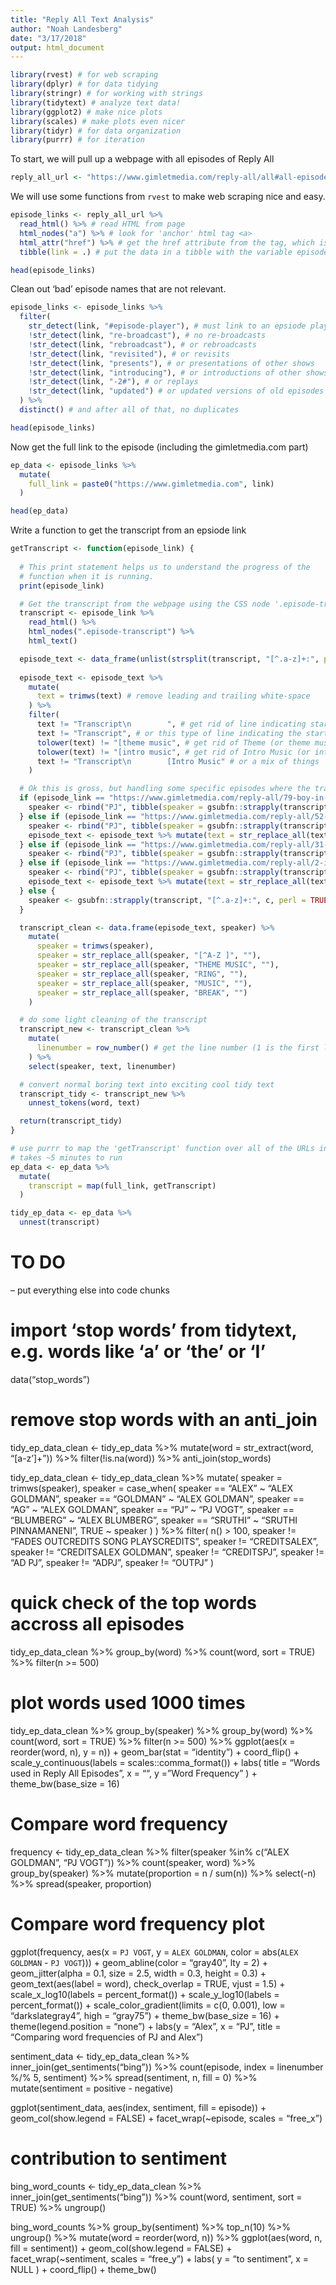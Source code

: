 ```yaml
---
title: "Reply All Text Analysis"
author: "Noah Landesberg"
date: "3/17/2018"
output: html_document
---
```


```r
library(rvest) # for web scraping
library(dplyr) # for data tidying
library(stringr) # for working with strings
library(tidytext) # analyze text data!
library(ggplot2) # make nice plots
library(scales) # make plots even nicer
library(tidyr) # for data organization
library(purrr) # for iteration
```

To start, we will pull up a webpage with all episodes of Reply All
```r
reply_all_url <- "https://www.gimletmedia.com/reply-all/all#all-episodes-list"
```

We will use some functions from `rvest` to make web scraping nice and easy. 
```r
episode_links <- reply_all_url %>%
  read_html() %>% # read HTML from page
  html_nodes("a") %>% # look for 'anchor' html tag <a>
  html_attr("href") %>% # get the href attribute from the tag, which is where the hyperlink is stored
  tibble(link = .) # put the data in a tibble with the variable episode

head(episode_links)
```
Clean out 'bad' episode names that are not relevant.

```r
episode_links <- episode_links %>%
  filter(
    str_detect(link, "#episode-player"), # must link to an epsiode player
    !str_detect(link, "re-broadcast"), # no re-broadcasts
    !str_detect(link, "rebroadcast"), # or rebroadcasts
    !str_detect(link, "revisited"), # or revisits
    !str_detect(link, "presents"), # or presentations of other shows
    !str_detect(link, "introducing"), # or introductions of other shows
    !str_detect(link, "-2#"), # or replays
    !str_detect(link, "updated") # or updated versions of old episodes
  ) %>%
  distinct() # and after all of that, no duplicates

head(episode_links)
```
Now get the full link to the episode (including the gimletmedia.com part)
```r
ep_data <- episode_links %>%
  mutate(
    full_link = paste0("https://www.gimletmedia.com", link)
  )

head(ep_data)
```

Write a function to get the transcript from an epsiode link
```r
getTranscript <- function(episode_link) {
  
  # This print statement helps us to understand the progress of the 
  # function when it is running.
  print(episode_link) 

  # Get the transcript from the webpage using the CSS node '.episode-transcript'
  transcript <- episode_link %>%
    read_html() %>%
    html_nodes(".episode-transcript") %>%
    html_text()

  episode_text <- data_frame(unlist(strsplit(transcript, "[^.a-z]+:", perl = T))) %>% setNames("text")
  
  episode_text <- episode_text %>% 
    mutate(
      text = trimws(text) # remove leading and trailing white-space
    ) %>%
    filter(
      text != "Transcript\n        ", # get rid of line indicating start of transcript
      text != "Transcript", # or this type of line indicating the start of transcript
      tolower(text) != "[theme music", # get rid of Theme (or theme music)
      tolower(text) != "[intro music", # get rid of Intro Music (or intro music)
      text != "Transcript\n        [Intro Music" # or a mix of things
    )

  # Ok this is gross, but handling some specific episodes where the transcript is not entered in a consistant way
  if (episode_link == "https://www.gimletmedia.com/reply-all/79-boy-in-photo#episode-player") {
    speaker <- rbind("PJ", tibble(speaker = gsubfn::strapply(transcript, "[^.a-z]+:", c, perl = TRUE)))
  } else if (episode_link == "https://www.gimletmedia.com/reply-all/52-raising-the-bar#episode-player") {
    speaker <- rbind("PJ", tibble(speaker = gsubfn::strapply(transcript, "[^.a-z]+:", c, perl = TRUE)))
    episode_text <- episode_text %>% mutate(text = str_replace_all(text, "Transcript\n        PJ Vogt: ", ""))
  } else if (episode_link == "https://www.gimletmedia.com/reply-all/31-bonus-the-reddit-implosion-explainer#episode-player") {
    speaker <- rbind("PJ", tibble(speaker = gsubfn::strapply(transcript, "[^.a-z]+:", c, perl = TRUE)))
  } else if (episode_link == "https://www.gimletmedia.com/reply-all/2-instagram-for-doctors#episode-player") {
    speaker <- rbind("PJ", tibble(speaker = gsubfn::strapply(transcript, "[^.a-z]+:", c, perl = TRUE)))
    episode_text <- episode_text %>% mutate(text = str_replace_all(text, "[THEME SONG]PJ Vogt: ", ""))
  } else {
    speaker <- gsubfn::strapply(transcript, "[^.a-z]+:", c, perl = TRUE) %>% setNames("speaker")
  }

  transcript_clean <- data.frame(episode_text, speaker) %>%
    mutate(
      speaker = trimws(speaker),
      speaker = str_replace_all(speaker, "[^A-Z ]", ""),
      speaker = str_replace_all(speaker, "THEME MUSIC", ""),
      speaker = str_replace_all(speaker, "RING", ""),
      speaker = str_replace_all(speaker, "MUSIC", ""),
      speaker = str_replace_all(speaker, "BREAK", "")
    )

  # do some light cleaning of the transcript
  transcript_new <- transcript_clean %>%
    mutate(
      linenumber = row_number() # get the line number (1 is the first line, 2 is the second, etc.)
    ) %>%
    select(speaker, text, linenumber)

  # convert normal boring text into exciting cool tidy text
  transcript_tidy <- transcript_new %>%
    unnest_tokens(word, text)

  return(transcript_tidy)
}
```

```r
# use purrr to map the 'getTranscript' function over all of the URLs in the ep_data data frame
# takes ~5 minutes to run
ep_data <- ep_data %>%
  mutate(
    transcript = map(full_link, getTranscript)
  )

tidy_ep_data <- ep_data %>%
  unnest(transcript)
```

# TO DO
-- put everything else into code chunks


# import 'stop words' from tidytext, e.g. words like 'a' or 'the' or 'I'
data("stop_words")

# remove stop words with an anti_join
tidy_ep_data_clean <- tidy_ep_data %>%
  mutate(word = str_extract(word, "[a-z']+")) %>%
  filter(!is.na(word)) %>%
  anti_join(stop_words)

tidy_ep_data_clean <- tidy_ep_data_clean %>%
  mutate(
    speaker = trimws(speaker),
    speaker = case_when(
      speaker == "ALEX" ~ "ALEX GOLDMAN",
      speaker == "GOLDMAN" ~ "ALEX GOLDMAN",
      speaker == "AG" ~ "ALEX GOLDMAN",
      speaker == "PJ" ~ "PJ VOGT",
      speaker == "BLUMBERG" ~ "ALEX BLUMBERG",
      speaker == "SRUTHI" ~ "SRUTHI PINNAMANENI",
      TRUE ~ speaker
    )
  ) %>%
  filter(
    n() > 100,
    speaker != "FADES OUTCREDITS SONG PLAYSCREDITS",
    speaker != "CREDITSALEX",
    speaker != "CREDITSALEX GOLDMAN",
    speaker != "CREDITSPJ",
    speaker != "AD PJ",
    speaker != "ADPJ",
    speaker != "OUTPJ"
  )

# quick check of the top words accross all episodes
tidy_ep_data_clean %>%
  group_by(word) %>%
  count(word, sort = TRUE) %>%
  filter(n >= 500)

# plot words used 1000 times
tidy_ep_data_clean %>% group_by(speaker) %>%
  group_by(word) %>%
  count(word, sort = TRUE) %>%
  filter(n >= 500) %>%
  ggplot(aes(x = reorder(word, n), y = n)) +
    geom_bar(stat = "identity") +
    coord_flip() +
    scale_y_continuous(labels = scales::comma_format()) +
    labs(
      title = "Words used in Reply All Episodes",
      x = "",
      y = "Word Frequency"
    ) +
    theme_bw(base_size = 16)

# Compare word frequency
frequency <- tidy_ep_data_clean %>%
  filter(speaker %in% c("ALEX GOLDMAN", "PJ VOGT")) %>%
  count(speaker, word) %>%
  group_by(speaker) %>%
  mutate(proportion = n / sum(n)) %>%
  select(-n) %>%
  spread(speaker, proportion)

# Compare word frequency plot
ggplot(frequency, aes(x = `PJ VOGT`, y = `ALEX GOLDMAN`, color = abs(`ALEX GOLDMAN` - `PJ VOGT`))) +
  geom_abline(color = "gray40", lty = 2) +
  geom_jitter(alpha = 0.1, size = 2.5, width = 0.3, height = 0.3) +
  geom_text(aes(label = word), check_overlap = TRUE, vjust = 1.5) +
  scale_x_log10(labels = percent_format()) +
  scale_y_log10(labels = percent_format()) +
  scale_color_gradient(limits = c(0, 0.001), low = "darkslategray4", high = "gray75") +
  theme_bw(base_size = 16) +
  theme(legend.position = "none") +
  labs(y = "Alex", x = "PJ", title = "Comparing word frequencies of PJ and Alex")

sentiment_data <- tidy_ep_data_clean %>%
  inner_join(get_sentiments("bing")) %>%
  count(episode, index = linenumber %/% 5, sentiment) %>%
  spread(sentiment, n, fill = 0) %>%
  mutate(sentiment = positive - negative)

ggplot(sentiment_data, aes(index, sentiment, fill = episode)) +
  geom_col(show.legend = FALSE) +
  facet_wrap(~episode, scales = "free_x")

# contribution to sentiment
bing_word_counts <- tidy_ep_data_clean %>%
  inner_join(get_sentiments("bing")) %>%
  count(word, sentiment, sort = TRUE) %>%
  ungroup()

bing_word_counts %>%
  group_by(sentiment) %>%
  top_n(10) %>%
  ungroup() %>%
  mutate(word = reorder(word, n)) %>%
  ggplot(aes(word, n, fill = sentiment)) +
  geom_col(show.legend = FALSE) +
  facet_wrap(~sentiment, scales = "free_y") +
  labs(
    y = "\nContribution to sentiment",
    x = NULL
    ) +
  coord_flip() +
  theme_bw()
